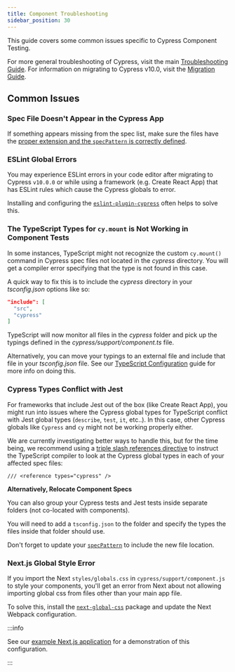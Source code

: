 ```yaml
---
title: Component Troubleshooting
sidebar_position: 30
---
```


<CtBetaAlert></CtBetaAlert>

This guide covers some common issues specific to Cypress Component Testing.

For more general troubleshooting of Cypress, visit the main
[Troubleshooting Guide](/guides/references/troubleshooting). For information on
migrating to Cypress v10.0, visit the
[Migration Guide](/guides/references/migration-guide#Migrating-to-Cypress-version-10-0).

## Common Issues

### Spec File Doesn't Appear in the Cypress App

If something appears missing from the spec list, make sure the files have the
[proper extension and the `specPattern` is correctly defined](/guides/component-testing/component-framework-configuration#Spec-Pattern-for-Component-Tests).

### ESLint Global Errors

You may experience ESLint errors in your code editor after migrating to Cypress
`v10.0.0` or while using a framework (e.g. Create React App) that has ESLint
rules which cause the Cypress globals to error.

Installing and configuring the
[`eslint-plugin-cypress`](https://www.npmjs.com/package/eslint-plugin-cypress)
often helps to solve this.

### The TypeScript Types for `cy.mount` is Not Working in Component Tests

In some instances, TypeScript might not recognize the custom `cy.mount()`
command in Cypress spec files not located in the _cypress_ directory. You will
get a compiler error specifying that the type is not found in this case.

A quick way to fix this is to include the _cypress_ directory in your
_tsconfig.json_ options like so:

```json
"include": [
  "src",
  "cypress"
]
```

TypeScript will now monitor all files in the _cypress_ folder and pick up the
typings defined in the _cypress/support/component.ts_ file.

Alternatively, you can move your typings to an external file and include that
file in your _tsconfig.json_ file. See our
[TypeScript Configuration](guides/tooling/typescript-support#Using-an-External-Typings-File)
guide for more info on doing this.

### Cypress Types Conflict with Jest

For frameworks that include Jest out of the box (like Create React App), you
might run into issues where the Cypress global types for TypeScript conflict
with Jest global types (`describe`, `test`, `it`, etc..). In this case, other
Cypress globals like `Cypress` and `cy` might not be working properly either.

We are currently investigating better ways to handle this, but for the time
being, we recommend using a
[triple slash references directive](https://www.typescriptlang.org/docs/handbook/triple-slash-directives.html#-reference-types-)
to instruct the TypeScript compiler to look at the Cypress global types in each
of your affected spec files:

```
/// <reference types="cypress" />
```

<!--
Some frameworks or libraries are strongly opinionated about TypeScript
configuration. For example, Create React App assumes the root level
`tsconfig.json` is the source of truth for compiling your application. CRA comes
with Jest integrated, but does not support additional tsconfig files.

:::info

**⚠️ There is currently an open CRA issue about this:**

- [Multiple TS compiler settings in CRA](https://github.com/facebook/create-react-app/issues/6023)
- [How this affects users of Cypress, Storybook, etc](https://github.com/facebook/create-react-app/issues/6023#issuecomment-1121363489)

:::
-->

**Alternatively, Relocate Component Specs**

You can also group your Cypress tests and Jest tests inside separate folders
(not co-located with components).

You will need to add a `tsconfig.json` to the folder and specify the types the
files inside that folder should use.

Don't forget to update your
[`specPattern`](https://docs.cypress.io/guides/references/configuration#component)
to include the new file location.

### Next.js Global Style Error

If you import the Next `styles/globals.css` in `cypress/support/component.js` to
style your components, you'll get an error from Next about not allowing
importing global css from files other than your main app file.

To solve this, install the
[`next-global-css`](https://www.npmjs.com/package/next-global-css) package and
update the Next Webpack configuration.

:::info

See our <Icon name="github"></Icon>
[example Next.js application](https://github.com/cypress-io/cypress-component-testing-apps/blob/v10-complete/react-next12-ts/next.config.js)
for a demonstration of this configuration.

:::
